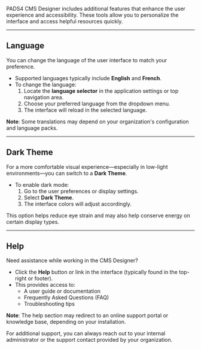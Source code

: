 PADS4 CMS Designer includes additional features that enhance the user experience and accessibility. These tools allow you to personalize the interface and access helpful resources quickly.

---

## Language

You can change the language of the user interface to match your preference.

- Supported languages typically include **English** and **French**.
- To change the language:
  1. Locate the **language selector** in the application settings or top navigation area.
  2. Choose your preferred language from the dropdown menu.
  3. The interface will reload in the selected language.

**Note**: Some translations may depend on your organization's configuration and language packs.

---

## Dark Theme

For a more comfortable visual experience—especially in low-light environments—you can switch to a **Dark Theme**.

- To enable dark mode:
  1. Go to the user preferences or display settings.
  2. Select **Dark Theme**.
  3. The interface colors will adjust accordingly.

This option helps reduce eye strain and may also help conserve energy on certain display types.

---

## Help

Need assistance while working in the CMS Designer?

- Click the **Help** button or link in the interface (typically found in the top-right or footer).
- This provides access to:
  - A user guide or documentation
  - Frequently Asked Questions (FAQ)
  - Troubleshooting tips

**Note**: The help section may redirect to an online support portal or knowledge base, depending on your installation.

For additional support, you can always reach out to your internal administrator or the support contact provided by your organization.
